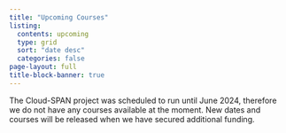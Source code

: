 ```yaml
---
title: "Upcoming Courses"
listing:
  contents: upcoming
  type: grid
  sort: "date desc"
  categories: false
page-layout: full
title-block-banner: true
---
```

  
The Cloud-SPAN project was scheduled to run until June 2024, therefore we do not have any courses available at the moment. New dates and courses will be released when we have secured additional funding. 
